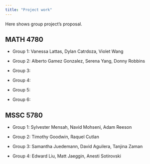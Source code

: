 ```yaml
---
title: "Project work"
---
```


Here shows group project's proposal.

## MATH 4780

-   Group 1: Vanessa Lattas, Dylan Catrdoza, Violet Wang

-   Group 2: Alberto Gamez Gonzalez, Serena Yang, Donny Robbins

-   Group 3:

-   Group 4:

-   Group 5:

-   Group 6:

## MSSC 5780

-   Group 1: Sylvester Mensah, Navid Mohseni, Adam Reeson

-   Group 2: Timothy Goodwin, Raquel Cutlan

-   Group 3: Samantha Juedemann, David Aguilera, Tanjina Zaman

-   Group 4: Edward Liu, Matt Jaeggin, Anesti Sotirovski
